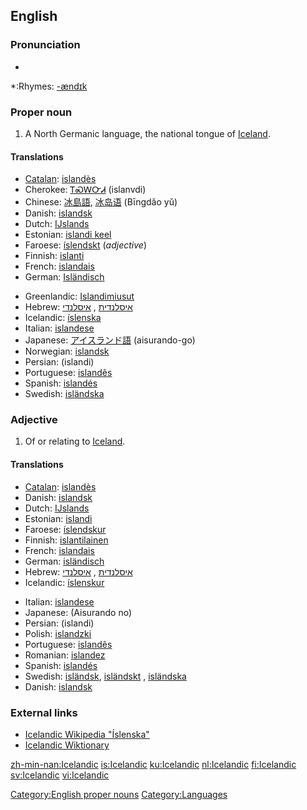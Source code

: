 {{interwiktionary|code=is}}
==English==

{{wikipedia}}

===Pronunciation===
*{{audio|en-us-Icelandic.ogg|Audio (US)}}

*:Rhymes: [[Rhymes:English:-ændɪk|-ændɪk]]

===Proper noun===
'''{{en-proper noun}}'''

# A North Germanic language, the national tongue of [[Iceland]].

====Translations====
{{trans-top|language}}
*[[Catalan]]: [[islandès]] {{m}}
*Cherokee: [[ᎢᏍᎳᏅᏗ]] (islanvdi)
*Chinese: [[冰島語]], [[冰岛语]] (Bīngdǎo yǔ)
*Danish: [[islandsk]]
*Dutch: [[IJslands]] {{n}}
*Estonian: [[islandi keel]]
*Faroese: [[íslendskt]] {{n}} (''adjective'')
*Finnish: [[islanti]]
*French: [[islandais]] {{m}}
*German: [[Isländisch]] {{n}}
{{trans-mid}}
*Greenlandic: [[Islandimiusut]]
*Hebrew: [[איסלנדית]] {{f}}, [[איסלנדי]] {{m}}
*Icelandic: [[íslenska]] {{f}}
*Italian: [[islandese]] {{m}}
*Japanese: [[アイスランド語]] (aisurando-go)
*Norwegian: [[islandsk]]
*Persian: {{FAchar|[[ایسلندی]]}} (islandi)
*Portuguese: [[islandês]] {{m}}
*Spanish: [[islandés]]
*Swedish: [[isländska]] {{c}}
{{trans-bottom}}

===Adjective===
{{en-adj}}

# Of or relating to [[Iceland]].

====Translations====
{{trans-top|relating to Iceland}}
*[[Catalan]]: [[islandès]]
*Danish: [[islandsk]]
*Dutch: [[IJslands]]
*Estonian: [[islandi]]
*Faroese: [[íslendskur]]
*Finnish: [[islantilainen]]
*French: [[islandais]]
*German: [[isländisch]]
*Hebrew: [[איסלנדית]] {{f}}, [[איסלנדי]] {{m}}
*Icelandic: [[íslenskur]]
{{trans-mid}}
*Italian: [[islandese]]
*Japanese: {{JAchar|[[アイスランド]]の}} (Aisurando no)
*Persian: {{FAchar|[[ایسلندی]]}} (islandi)
*Polish: [[islandzki]]
*Portuguese: [[islandês]]
*Romanian: [[islandez]]
*Spanish: [[islandés]]
*Swedish: [[isländsk]], [[isländskt]] {{n}}, [[isländska]] {{p}}
*Danish: [[islandsk]]
{{trans-bottom}}

===External links===
{{websters-online}}
{{ethnologue|code=isl}}
*[http://is.wikipedia.org/wiki/%C3%8Dslenska Icelandic Wikipedia "Íslenska"]
*[http://is.wiktionary.org Icelandic Wiktionary]

[[Category:English proper nouns]]
[[Category:Languages]]

[[zh-min-nan:Icelandic]]
[[is:Icelandic]]
[[ku:Icelandic]]
[[nl:Icelandic]]
[[fi:Icelandic]]
[[sv:Icelandic]]
[[vi:Icelandic]]